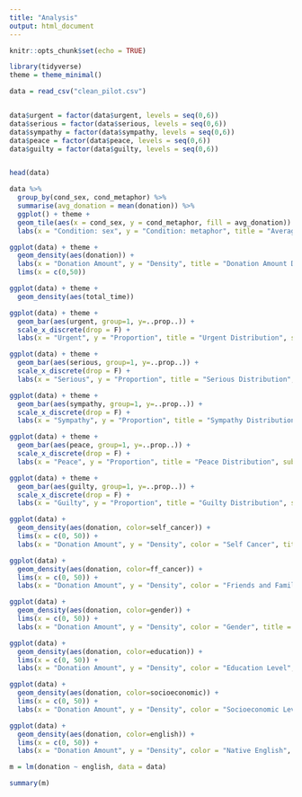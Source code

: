 ```yaml
---
title: "Analysis"
output: html_document
---
```


```r
knitr::opts_chunk$set(echo = TRUE)
```

```r
library(tidyverse)
theme = theme_minimal()
```

```r
data = read_csv("clean_pilot.csv")


data$urgent = factor(data$urgent, levels = seq(0,6))
data$serious = factor(data$serious, levels = seq(0,6))
data$sympathy = factor(data$sympathy, levels = seq(0,6))
data$peace = factor(data$peace, levels = seq(0,6))
data$guilty = factor(data$guilty, levels = seq(0,6))


head(data)
```

```r
data %>%
  group_by(cond_sex, cond_metaphor) %>%
  summarise(avg_donation = mean(donation)) %>%
  ggplot() + theme + 
  geom_tile(aes(x = cond_sex, y = cond_metaphor, fill = avg_donation)) +
  labs(x = "Condition: sex", y = "Condition: metaphor", title = "Average donation by Condition", fill = "Avgerage\nDonation")
```


```r
ggplot(data) + theme +
  geom_density(aes(donation)) +
  labs(x = "Donation Amount", y = "Density", title = "Donation Amount Distribution") +
  lims(x = c(0,50))

ggplot(data) + theme +
  geom_density(aes(total_time))

ggplot(data) + theme +
  geom_bar(aes(urgent, group=1, y=..prop..)) +
  scale_x_discrete(drop = F) +
  labs(x = "Urgent", y = "Proportion", title = "Urgent Distribution", subtitle = "\"Her situation is urgent.\"")

ggplot(data) + theme +
  geom_bar(aes(serious, group=1, y=..prop..)) +
  scale_x_discrete(drop = F) +
  labs(x = "Serious", y = "Proportion", title = "Serious Distribution", subtitle = "\"Her situation is serious.\"")

ggplot(data) + theme +
  geom_bar(aes(sympathy, group=1, y=..prop..)) +
  scale_x_discrete(drop = F) +
  labs(x = "Sympathy", y = "Proportion", title = "Sympathy Distribution", subtitle = "\"Her situation is one I sympathize with.\"")

ggplot(data) + theme +
  geom_bar(aes(peace, group=1, y=..prop..)) +
  scale_x_discrete(drop = F) +
  labs(x = "Peace", y = "Proportion", title = "Peace Distribution", subtitle = "\"She can make peace with her experience.\"")

ggplot(data) + theme +
  geom_bar(aes(guilty, group=1, y=..prop..)) +
  scale_x_discrete(drop = F) +
  labs(x = "Guilty", y = "Proportion", title = "Guilty Distribution", subtitle = "\"She will feel guilty that she hasn’t done enough if she does not recover.\"")
```

```r
ggplot(data) +
  geom_density(aes(donation, color=self_cancer)) +
  lims(x = c(0, 50)) +
  labs(x = "Donation Amount", y = "Density", color = "Self Cancer", title = "Donation Distributions by Education Level")

ggplot(data) +
  geom_density(aes(donation, color=ff_cancer)) +
  lims(x = c(0, 50)) +
  labs(x = "Donation Amount", y = "Density", color = "Friends and Family\nCancer", title = "Donation Distributions by Friends and Family Cancer")

ggplot(data) +
  geom_density(aes(donation, color=gender)) +
  lims(x = c(0, 50)) +
  labs(x = "Donation Amount", y = "Density", color = "Gender", title = "Donation Distributions by Gender")

ggplot(data) +
  geom_density(aes(donation, color=education)) +
  lims(x = c(0, 50)) +
  labs(x = "Donation Amount", y = "Density", color = "Education Level", title = "Donation Distributions by Education Level")

ggplot(data) +
  geom_density(aes(donation, color=socioeconomic)) +
  lims(x = c(0, 50)) +
  labs(x = "Donation Amount", y = "Density", color = "Socioeconomic Level", title = "Donation Distributions by Socioeconomic Level")

ggplot(data) +
  geom_density(aes(donation, color=english)) +
  lims(x = c(0, 50)) +
  labs(x = "Donation Amount", y = "Density", color = "Native English", title = "Donation Distributions by Native English")
```

```r
m = lm(donation ~ english, data = data)

summary(m)
```





